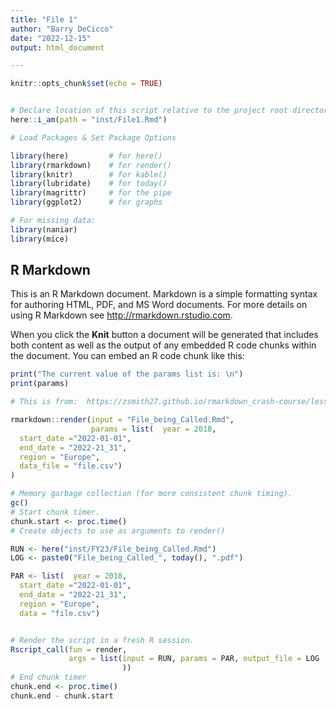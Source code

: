```yaml
---
title: "File 1"
author: "Barry DeCicco"
date: "2022-12-15"
output: html_document

---
```


```r
knitr::opts_chunk$set(echo = TRUE)


# Declare location of this script relative to the project root directory.
here::i_am(path = "inst/File1.Rmd")


```

```r
# Load Packages & Set Package Options

library(here)         # for here()
library(rmarkdown)    # for render()
library(knitr)        # for kable()
library(lubridate)    # for today()
library(magrittr)     # for the pipe
library(ggplot2)      # for graphs

# For missing data:
library(naniar)
library(mice)

```
## R Markdown

This is an R Markdown document. Markdown is a simple formatting syntax for authoring HTML, PDF, and MS Word documents. For more details on using R Markdown see <http://rmarkdown.rstudio.com>.

When you click the **Knit** button a document will be generated that includes both content as well as the output of any embedded R code chunks within the document. You can embed an R code chunk like this:

```r

print("The current value of the params list is: \n")
print(params)

```


```r

# This is from:  https://zsmith27.github.io/rmarkdown_crash-course/lesson-7-parameterized-reports.html#rmarkdownrender, '12.3 rmarkdown::render() '

rmarkdown::render(input = "File_being_Called.Rmd",
                  params = list(  year = 2018,
  start_date ="2022-01-01",
  end_date = "2022-21_31",
  region = "Europe",
  data_file = "file.csv")
)


```


```r

  
  

# Memory garbage collection (for more consistent chunk timing).
gc()
# Start chunk timer.
chunk.start <- proc.time()
# Create objects to use as arguments to render()

RUN <- here("inst/FY23/File_being_Called.Rmd")
LOG <- paste0("File_being_Called_", today(), ".pdf")

PAR <- list(  year = 2018,
  start_date ="2022-01-01",
  end_date = "2022-21_31",
  region = "Europe",
  data = "file.csv")


# Render the script in a fresh R session.
Rscript_call(fun = render, 
             args = list(input = RUN, params = PAR, output_file = LOG 
                         ))
# End chunk timer
chunk.end <- proc.time()
chunk.end - chunk.start
```


